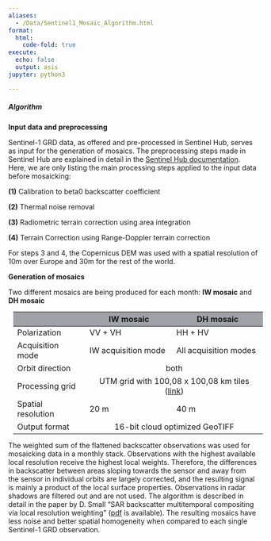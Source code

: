 ```yaml
---
aliases: 
  - /Data/Sentinel1_Mosaic_Algorithm.html
format:
  html:
    code-fold: true
execute:
  echo: false
  output: asis
jupyter: python3

---
```


##### Algorithm

**Input data and preprocessing**

Sentinel-1 GRD data, as offered and pre-processed in Sentinel Hub, serves as input for the generation of mosaics. The preprocessing steps made in Sentinel Hub are explained in detail in the [Sentinel Hub documentation](https://documentation.dataspace.copernicus.eu/APIs/SentinelHub/Data/S1GRD.html#processing-chain){target="_blank"}. Here, we are only listing the main processing steps applied to the input data before mosaicking: 

**(1)** Calibration to beta0 backscatter coefficient

**(2)** Thermal noise removal

**(3)** Radiometric terrain correction using area integration

**(4)** Terrain Correction using Range-Doppler terrain correction

For steps 3 and 4, the Copernicus DEM was used with a spatial resolution of 10m over Europe and 30m for the rest of the world.

**Generation of mosaics**

Two different mosaics are being produced for each month: **IW mosaic** and **DH mosaic**

<table class="available-mosaic-bands" style="margin: 10px;">
  <thead>
    <tr>
      <th style="background-color: #9ea1a5"></th>
      <th style="background-color: #9ea1a5">IW mosaic</th>
      <th style="background-color: #9ea1a5">DH mosaic</th>
    </tr>
  </thead>
  <tbody>
    <tr>
      <td rowspan="1">Polarization</td>
      <td>VV + VH</td>
      <td>HH + HV</td>
    </tr>
    <tr>
      <td rowspan="1">Acquisition mode</td>
      <td>IW acquisition mode</td>
      <td>All acquisition modes</td>
    </tr>
    <tr>
      <td rowspan="1">Orbit direction</td>
      <td colspan="2" style="text-align: center">both</td>
    </tr>
    <tr>
      <td rowspan="1">Processing grid</td>
      <td colspan="2" style="text-align: center">UTM grid with 100,08 x 100,08 km tiles ([link](https://s3.eu-central-1.amazonaws.com/sh-batch-grids/tiling-grid-2.zip){target="_blank"})</td>
    </tr>
    <tr>
      <td rowspan="1">Spatial resolution</td>
      <td>20 m</td>
      <td>40 m</td>
    </tr>
    <tr>
      <td rowspan="1">Output format</td>
      <td colspan="2" style="text-align: center">16-bit cloud optimized GeoTIFF</td>
    </tr>
  </tbody>
</table>

The weighted sum of the flattened backscatter observations was used for mosaicking data in a monthly stack. Observations with the highest available local resolution receive the highest local weights. Therefore, the differences in backscatter between areas sloping towards the sensor and away from the sensor in individual orbits are largely corrected, and the resulting signal is mainly a product of the local surface properties. Observations in radar shadows are filtered out and are not used. The algorithm is described in detail in the paper by D. Small “SAR backscatter multitemporal compositing via local resolution weighting” ([pdf](https://www.zora.uzh.ch/id/eprint/68085/1/2012_SmallD-AV_20120722-IGARSS12-LocalResolutionWeighting_Kopie_.pdf){target="_blank"} is available). The resulting mosaics have less noise and better spatial homogeneity when compared to each single Sentinel-1 GRD observation.